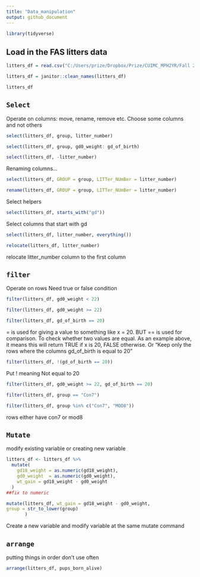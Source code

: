 ```yaml
---
title: "Data_manipulation"
output: github_document
---
```


```r
library(tidyverse)
```

## Load in the FAS litters data

```r
litters_df = read.csv("C:/Users/prize/Dropbox/Prize/CUIMC_MPH2YR/Fall 2025/Data Science I/Week 3/data_wrangling_i/data/FAS_litters.csv")

litters_df = janitor::clean_names(litters_df)

litters_df
```

## `Select`
Operate on columns: move, rename, remove etc.
Choose some columns and not others

```r
select(litters_df, group, litter_number)
```

```r
select(litters_df, group, gd0_weight: gd_of_birth)
```

```r
select(litters_df, -litter_number)
```


Renaming columns...
```r
select(litters_df, GROUP = group, LITTer_NUmBer = litter_number)
```

```r
rename(litters_df, GROUP = group, LITTer_NUmBer = litter_number)
```

Select helpers
```r
select(litters_df, starts_with("gd"))
```
Select columns that start with gd

```r
select(litters_df, litter_number, everything())
```

```r
relocate(litters_df, litter_number)
```
relocate litter_number column to the first column

## `filter`
Operate on rows
Need true or false condition

```r
filter(litters_df, gd0_weight < 22)
```

```r
filter(litters_df, gd0_weight >= 22)
```

```r
filter(litters_df, gd_of_birth == 20)
```
= is used for giving a value to something like x = 20.
BUT
== is used for comparison. To check whether two values are equal. As an example above, it means this will return TRUE if x is 20, FALSE otherwise. Or "Keep only the rows where the columns gd_of_birth is equal to 20"

```r
filter(litters_df, !(gd_of_birth == 20))
```
Put ! meaning Not equal to 20

```r
filter(litters_df, gd0_weight >= 22, gd_of_birth == 20)
```

```r
filter(litters_df, group == "Con7")
```

```r
filter(litters_df, group %in% c("Con7", "MOD8"))
```
rows either have con7 or mod8

## `Mutate`
modify existing variable or creating new variable

```r
litters_df <- litters_df %>%
  mutate(
    gd18_weight = as.numeric(gd18_weight),
    gd0_weight  = as.numeric(gd0_weight),
    wt_gain = gd18_weight - gd0_weight
  )
##fix to numeric

mutate(litters_df, wt_gain = gd18_weight - gd0_weight,
group = str_to_lower(group)
       )
```
Create a new variable and modify variable at the same mutate command

## `arrange`
putting things in order
don't use often

```r
arrange(litters_df, pups_born_alive)
```







